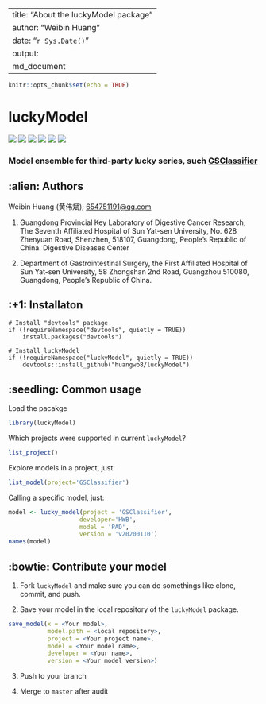 
---
title: "About the luckyModel package"
author: "Weibin Huang"
date: "`r Sys.Date()`"
output:
  md_document
---

```r
knitr::opts_chunk$set(echo = TRUE)
```

# luckyModel

<p align="left">
<a href=""><img src="https://img.shields.io/github/r-package/v/huangwb8/luckyModel"></a>
<a href="https://github.com/huangwb8/luckyModel/blob/master/license.txt"><img src="https://img.shields.io/badge/license-MIT-green"></a>
<a href=""><img src="https://img.shields.io/badge/platform-windows%20%7C%20linux-lightgrey"></a>
<a href=""><img src="https://img.shields.io/github/commit-activity/m/huangwb8/luckyModel"></a>
<a href=""><img src="https://img.shields.io/github/stars/huangwb8/luckyModel?style=social"></a>
<a href="https://github.com/huangwb8/luckyModel/issues"><img src="https://img.shields.io/github/issues-raw/huangwb8/luckyModel"></a>
</p>

###  Model ensemble for third-party lucky series, such [**GSClassifier**](https://github.com/huangwb8/GSClassifier)

## :alien: Authors

Weibin Huang (黄伟斌);  <654751191@qq.com>

1. Guangdong Provincial Key Laboratory of Digestive Cancer Research, The Seventh Affiliated Hospital of Sun Yat-sen University, No. 628 Zhenyuan Road, Shenzhen, 518107, Guangdong, People’s Republic of China. Digestive Diseases Center

2. Department of Gastrointestinal Surgery, the First Affiliated Hospital of Sun Yat-sen University, 58 Zhongshan 2nd Road, Guangzhou 510080, Guangdong, People’s Republic of China.

## :+1: Installaton

```
# Install "devtools" package
if (!requireNamespace("devtools", quietly = TRUE))
    install.packages("devtools")
    
# Install luckyModel
if (!requireNamespace("luckyModel", quietly = TRUE))
    devtools::install_github("huangwb8/luckyModel")
```

## :seedling: Common usage

Load the pacakge
```r
library(luckyModel)

```


Which projects were supported in current `luckyModel`?

```r
list_project()
```

Explore models in a project, just:

```R
list_model(project='GSClassifier')
```

Calling a specific model, just:

```r
model <- lucky_model(project = 'GSClassifier',
                    developer='HWB',
                    model = 'PAD',
                    version = 'v20200110')
names(model)
```

## :bowtie: Contribute your model

1. Fork `luckyModel` and make sure you can do somethings like clone, commit, and push.

2. Save your model in the local repository of the `luckyModel` package.

```r
save_model(x = <Your model>,
           model.path = <local repository>,
           project = <Your project name>,
           model = <Your model name>,
           developer = <Your name>,
           version = <Your model version>)
```

3. Push to your branch

4. Merge to `master` after audit


